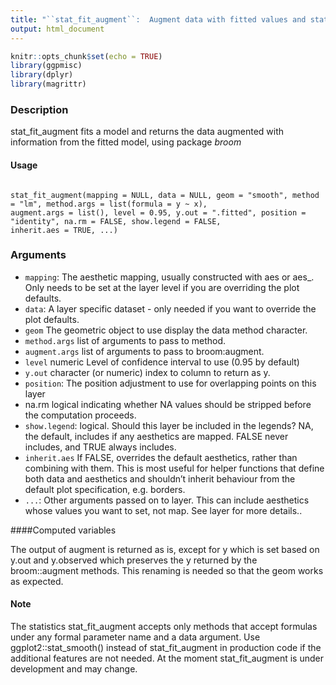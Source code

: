 ```yaml
---
title: "``stat_fit_augment``:  Augment data with fitted values and statistics"
output: html_document
---
```


```r
knitr::opts_chunk$set(echo = TRUE)
library(ggpmisc)
library(dplyr)
library(magrittr)
```


### Description
stat_fit_augment fits a model and returns the data augmented with information from the fitted
model, using package *broom*

#### Usage 
<pre><code>
stat_fit_augment(mapping = NULL, data = NULL, geom = "smooth", method = "lm", method.args = list(formula = y ~ x),
augment.args = list(), level = 0.95, y.out = ".fitted", position = "identity", na.rm = FALSE, show.legend = FALSE,
inherit.aes = TRUE, ...)
</code></pre>

### Arguments

* ``mapping``: The aesthetic mapping, usually constructed with aes or aes_. Only needs to be
set at the layer level if you are overriding the plot defaults.
* ``data ``: A layer specific dataset - only needed if you want to override the plot defaults.
* ``geom`` The geometric object to use display the data method character.
* ``method.args`` list of arguments to pass to method.
* ``augment.args`` list of arguments to pass to broom:augment.
* ``level`` numeric Level of confidence interval to use (0.95 by default)
* ``y.out`` character (or numeric) index to column to return as y.
* ``position``: The position adjustment to use for overlapping points on this layer
* na.rm logical indicating whether NA values should be stripped before the computation proceeds.
* ``show.legend ``: logical. Should this layer be included in the legends? NA, the default, includes if
any aesthetics are mapped. FALSE never includes, and TRUE always includes.
* ``inherit.aes`` If FALSE, overrides the default aesthetics, rather than combining with them. This is most useful for helper functions that define both data and aesthetics and shouldn't inherit behaviour from the default plot specification, e.g. borders.
* ``...``:   Other arguments passed on to layer. This can include aesthetics whose values you want to set, not map. See layer for more details..

####Computed variables

The output of augment is returned as is, except for y which is set based on y.out and y.observed which preserves the y returned by the broom::augment methods. This renaming is needed so that the geom works as expected.

#### Note
The statistics stat_fit_augment accepts only methods that accept formulas under any formal parameter name and a data argument. Use ggplot2::stat_smooth() instead of stat_fit_augment in production code if the additional features are not needed. At the moment stat_fit_augment is
under development and may change.










